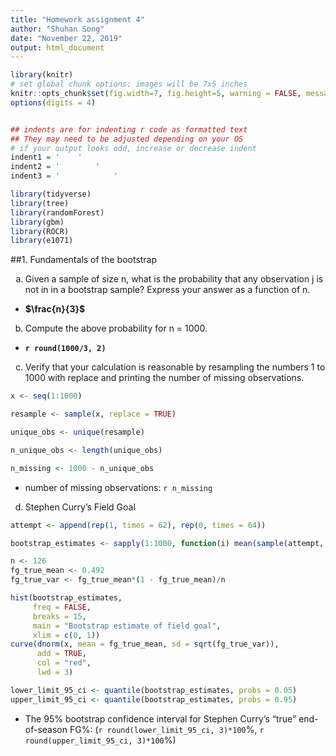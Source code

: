 ```yaml
---
title: "Homework assignment 4"
author: "Shuhan Song"
date: "November 22, 2019"
output: html_document
---
```


```r
library(knitr)
# set global chunk options: images will be 7x5 inches
knitr::opts_chunk$set(fig.width=7, fig.height=5, warning = FALSE, message = FALSE)
options(digits = 4)


## indents are for indenting r code as formatted text
## They may need to be adjusted depending on your OS
# if your output looks odd, increase or decrease indent
indent1 = '    '
indent2 = '        '
indent3 = '            '
```


```r
library(tidyverse)
library(tree)
library(randomForest)
library(gbm)
library(ROCR)
library(e1071)
```

##1. Fundamentals of the bootstrap

a. Given a sample of size n, what is the probability that any observation j is not in in a bootstrap sample? Express
your answer as a function of n.

- __$\frac{n}{3}$__

b. Compute the above probability for n = 1000.

- **`r round(1000/3, 2)`**

c. Verify that your calculation is reasonable by resampling the numbers 1 to 1000 with replace and printing the number of missing observations. 

```r
x <- seq(1:1000)

resample <- sample(x, replace = TRUE)

unique_obs <- unique(resample)

n_unique_obs <- length(unique_obs)

n_missing <- 1000 - n_unique_obs
```

- number of missing observations: `r n_missing`

d. Stephen Curry's Field Goal
```r
attempt <- append(rep(1, times = 62), rep(0, times = 64))

bootstrap_estimates <- sapply(1:1000, function(i) mean(sample(attempt, replace = TRUE)))

n <- 126
fg_true_mean <- 0.492
fg_true_var <- fg_true_mean*(1 - fg_true_mean)/n

hist(bootstrap_estimates, 
     freq = FALSE, 
     breaks = 15, 
     main = "Bootstrap estimate of field goal", 
     xlim = c(0, 1))
curve(dnorm(x, mean = fg_true_mean, sd = sqrt(fg_true_var)), 
      add = TRUE, 
      col = "red", 
      lwd = 3)

lower_limit_95_ci <- quantile(bootstrap_estimates, probs = 0.05)
upper_limit_95_ci <- quantile(bootstrap_estimates, probs = 0.95)
```

- The 95% bootstrap confidence interval for Stephen Curry’s “true” end-of-season FG%: (`r round(lower_limit_95_ci, 3)*100`%, `r round(upper_limit_95_ci, 3)*100`%)

